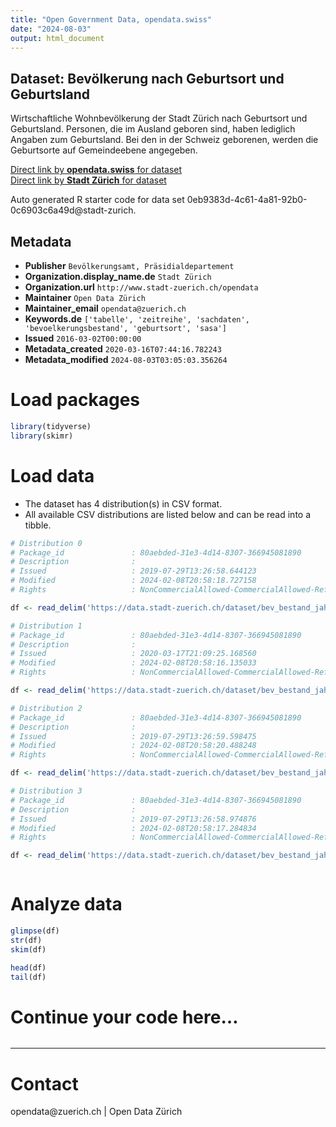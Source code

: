 ```yaml
---
title: "Open Government Data, opendata.swiss"
date: "2024-08-03"
output: html_document
---
```


## Dataset: Bevölkerung nach Geburtsort und Geburtsland

Wirtschaftliche Wohnbevölkerung der Stadt Zürich nach Geburtsort und Geburtsland. Personen, die im Ausland geboren sind, haben lediglich Angaben zum Geburtsland. Bei den in der Schweiz geborenen, werden die Geburtsorte auf Gemeindeebene angegeben.
 

[Direct link by **opendata.swiss** for dataset](https://opendata.swiss/de/dataset/bevolkerung-nach-geburtsort-und-geburtsland2)<br>
[Direct link by **Stadt Zürich** for dataset](https://data.stadt-zuerich.ch/dataset/bev_bestand_jahr_gemeinde_land_geburtsort_od3380)

Auto generated R starter code for data set 0eb9383d-4c61-4a81-92b0-0c6903c6a49d@stadt-zurich.

## Metadata

- **Publisher** `Bevölkerungsamt, Präsidialdepartement`
- **Organization.display_name.de** `Stadt Zürich`
- **Organization.url** `http://www.stadt-zuerich.ch/opendata`
- **Maintainer** `Open Data Zürich`
- **Maintainer_email** `opendata@zuerich.ch`
- **Keywords.de** `['tabelle', 'zeitreihe', 'sachdaten', 'bevoelkerungsbestand', 'geburtsort', 'sasa']`
- **Issued** `2016-03-02T00:00:00`
- **Metadata_created** `2020-03-16T07:44:16.782243`
- **Metadata_modified** `2024-08-03T03:05:03.356264`


# Load packages

```r

library(tidyverse)
library(skimr)

```

# Load data

-   The dataset has 4 distribution(s) in CSV format.
-   All available CSV distributions are listed below and can be read into a tibble.

```r

# Distribution 0
# Package_id               : 80aebded-31e3-4d14-8307-366945081890
# Description              : 
# Issued                   : 2019-07-29T13:26:58.644123
# Modified                 : 2024-02-08T20:58:18.727158
# Rights                   : NonCommercialAllowed-CommercialAllowed-ReferenceNotRequired

df <- read_delim('https://data.stadt-zuerich.ch/dataset/bev_bestand_jahr_gemeinde_land_geburtsort_od3380/download/BEV338OD3380_2017.csv')

# Distribution 1
# Package_id               : 80aebded-31e3-4d14-8307-366945081890
# Description              : 
# Issued                   : 2020-03-17T21:09:25.168560
# Modified                 : 2024-02-08T20:58:16.135033
# Rights                   : NonCommercialAllowed-CommercialAllowed-ReferenceNotRequired

df <- read_delim('https://data.stadt-zuerich.ch/dataset/bev_bestand_jahr_gemeinde_land_geburtsort_od3380/download/BEV338OD3380.csv')

# Distribution 2
# Package_id               : 80aebded-31e3-4d14-8307-366945081890
# Description              : 
# Issued                   : 2019-07-29T13:26:59.598475
# Modified                 : 2024-02-08T20:58:20.488248
# Rights                   : NonCommercialAllowed-CommercialAllowed-ReferenceNotRequired

df <- read_delim('https://data.stadt-zuerich.ch/dataset/bev_bestand_jahr_gemeinde_land_geburtsort_od3380/download/BEV338OD3380_2018.csv')

# Distribution 3
# Package_id               : 80aebded-31e3-4d14-8307-366945081890
# Description              : 
# Issued                   : 2019-07-29T13:26:58.974876
# Modified                 : 2024-02-08T20:58:17.284834
# Rights                   : NonCommercialAllowed-CommercialAllowed-ReferenceNotRequired

df <- read_delim('https://data.stadt-zuerich.ch/dataset/bev_bestand_jahr_gemeinde_land_geburtsort_od3380/download/BEV338OD3380_2016.csv')



```

# Analyze data

```r

glimpse(df)
str(df)
skim(df)

head(df)
tail(df)

```

# Continue your code here...

```r

```

------------------------------------------------------------------------

# Contact

opendata@zuerich.ch | Open Data Zürich
